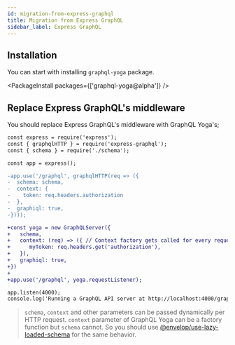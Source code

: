 ```yaml
---
id: migration-from-express-graphql
title: Migration from Express GraphQL
sidebar_label: Express GraphQL
---
```


## Installation

You can start with installing `graphql-yoga` package.

<PackageInstall packages={['graphql-yoga@alpha']} />

## Replace Express GraphQL's middleware

You should replace Express GraphQL's middleware with GraphQL Yoga's;

```diff
const express = require('express');
const { graphqlHTTP } = require('express-graphql');
const { schema } = require('./schema');

const app = express();

-app.use('/graphql', graphqlHTTP(req => ({
-  schema: schema,
-  context: {
-    token: req.headers.authorization
-  },
-  graphiql: true,
-})));

+const yoga = new GraphQLServer({
+   schema,
+   context: (req) => ({ // Context factory gets called for every request
+      myToken: req.headers.get('authorization'),
+   }),
+   graphiql: true,
+})
+
+app.use('/graphql', yoga.requestListener);

app.listen(4000);
console.log('Running a GraphQL API server at http://localhost:4000/graphql');
```

> `schema`, `context` and other parameters can be passed dynamically per HTTP request. `context` parameter of GraphQL Yoga can be a factory function but `schema` cannot. So you should use [@envelop/use-lazy-loaded-schema](https://www.envelop.dev/plugins/use-lazy-loaded-schema) for the same behavior.
